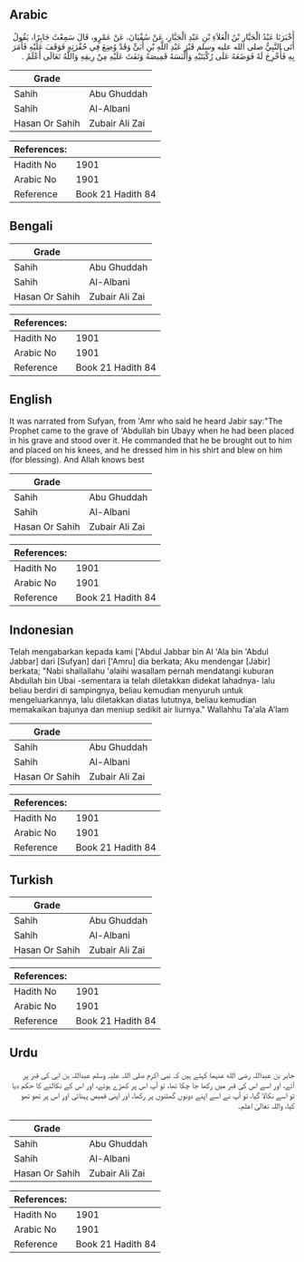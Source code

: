 ## Arabic


<div dir="rtl" lang="ar" style={{fontSize:'larger',backgroundColor:'#f8f9fa',padding:20}}>
أَخْبَرَنَا عَبْدُ الْجَبَّارِ بْنُ الْعَلاَءِ بْنِ عَبْدِ الْجَبَّارِ، عَنْ سُفْيَانَ، عَنْ عَمْرٍو، قَالَ سَمِعْتُ جَابِرًا، يَقُولُ أَتَى النَّبِيُّ صلى الله عليه وسلم قَبْرَ عَبْدِ اللَّهِ بْنِ أُبَىٍّ وَقَدْ وُضِعَ فِي حُفْرَتِهِ فَوَقَفَ عَلَيْهِ فَأَمَرَ بِهِ فَأُخْرِجَ لَهُ فَوَضَعَهُ عَلَى رُكْبَتَيْهِ وَأَلْبَسَهُ قَمِيصَهُ وَنَفَثَ عَلَيْهِ مِنْ رِيقِهِ وَاللَّهُ تَعَالَى أَعْلَمُ ‏.‏
</div>
<div style={{backgroundColor:'#f8f9fa',padding:20, marginBottom: 10}}><table> <thead> <tr> <th>Grade</th> <th></th> </tr> </thead> <tbody> <tr><td>Sahih</td><td>Abu Ghuddah</td></tr><tr><td>Sahih</td><td>Al-Albani</td></tr><tr><td>Hasan Or Sahih</td><td>Zubair Ali Zai</td></tr></tbody></table><table> <thead> <tr> <th>References:</th> <th></th> </tr> </thead> <tbody><tr><td>Hadith No</td><td>1901</td></tr><tr><td>Arabic No</td><td>1901</td></tr><tr><td>Reference</td><td>Book 21 Hadith 84</td></tr></tbody></table></div>

## Bengali


<div dir="ltr" lang="bn" style={{fontSize:'larger',backgroundColor:'#f8f9fa',padding:20}}>

</div>
<div style={{backgroundColor:'#f8f9fa',padding:20, marginBottom: 10}}><table> <thead> <tr> <th>Grade</th> <th></th> </tr> </thead> <tbody> <tr><td>Sahih</td><td>Abu Ghuddah</td></tr><tr><td>Sahih</td><td>Al-Albani</td></tr><tr><td>Hasan Or Sahih</td><td>Zubair Ali Zai</td></tr></tbody></table><table> <thead> <tr> <th>References:</th> <th></th> </tr> </thead> <tbody><tr><td>Hadith No</td><td>1901</td></tr><tr><td>Arabic No</td><td>1901</td></tr><tr><td>Reference</td><td>Book 21 Hadith 84</td></tr></tbody></table></div>

## English


<div dir="ltr" lang="en" style={{fontSize:'larger',backgroundColor:'#f8f9fa',padding:20}}>
It was narrated from Sufyan, from 'Amr who said he heard Jabir say:"The Prophet came to the grave of 'Abdullah bin Ubayy when he had been placed in his grave and stood over it. He commanded that he be brought out to him and placed on his knees, and he dressed him in his shirt and blew on him (for blessing). And Allah knows best
</div>
<div style={{backgroundColor:'#f8f9fa',padding:20, marginBottom: 10}}><table> <thead> <tr> <th>Grade</th> <th></th> </tr> </thead> <tbody> <tr><td>Sahih</td><td>Abu Ghuddah</td></tr><tr><td>Sahih</td><td>Al-Albani</td></tr><tr><td>Hasan Or Sahih</td><td>Zubair Ali Zai</td></tr></tbody></table><table> <thead> <tr> <th>References:</th> <th></th> </tr> </thead> <tbody><tr><td>Hadith No</td><td>1901</td></tr><tr><td>Arabic No</td><td>1901</td></tr><tr><td>Reference</td><td>Book 21 Hadith 84</td></tr></tbody></table></div>

## Indonesian


<div dir="ltr" lang="id" style={{fontSize:'larger',backgroundColor:'#f8f9fa',padding:20}}>
Telah mengabarkan kepada kami ['Abdul Jabbar bin Al 'Ala bin 'Abdul Jabbar] dari [Sufyan] dari ['Amru] dia berkata; Aku mendengar [Jabir] berkata; "Nabi shallallahu 'alaihi wasallam pernah mendatangi kuburan Abdullah bin Ubai -sementara ia telah diletakkan didekat lahadnya- lalu beliau berdiri di sampingnya, beliau kemudian menyuruh untuk mengeluarkannya, lalu diletakkan diatas lututnya, beliau kemudian memakaikan bajunya dan meniup sedikit air liurnya." Wallahhu Ta'ala A'lam
</div>
<div style={{backgroundColor:'#f8f9fa',padding:20, marginBottom: 10}}><table> <thead> <tr> <th>Grade</th> <th></th> </tr> </thead> <tbody> <tr><td>Sahih</td><td>Abu Ghuddah</td></tr><tr><td>Sahih</td><td>Al-Albani</td></tr><tr><td>Hasan Or Sahih</td><td>Zubair Ali Zai</td></tr></tbody></table><table> <thead> <tr> <th>References:</th> <th></th> </tr> </thead> <tbody><tr><td>Hadith No</td><td>1901</td></tr><tr><td>Arabic No</td><td>1901</td></tr><tr><td>Reference</td><td>Book 21 Hadith 84</td></tr></tbody></table></div>

## Turkish


<div dir="ltr" lang="tr" style={{fontSize:'larger',backgroundColor:'#f8f9fa',padding:20}}>

</div>
<div style={{backgroundColor:'#f8f9fa',padding:20, marginBottom: 10}}><table> <thead> <tr> <th>Grade</th> <th></th> </tr> </thead> <tbody> <tr><td>Sahih</td><td>Abu Ghuddah</td></tr><tr><td>Sahih</td><td>Al-Albani</td></tr><tr><td>Hasan Or Sahih</td><td>Zubair Ali Zai</td></tr></tbody></table><table> <thead> <tr> <th>References:</th> <th></th> </tr> </thead> <tbody><tr><td>Hadith No</td><td>1901</td></tr><tr><td>Arabic No</td><td>1901</td></tr><tr><td>Reference</td><td>Book 21 Hadith 84</td></tr></tbody></table></div>

## Urdu


<div dir="rtl" lang="ur" style={{fontSize:'larger',backgroundColor:'#f8f9fa',padding:20}}>
جابر بن عبداللہ رضی الله عنہما کہتے ہیں کہ نبی اکرم صلی اللہ علیہ وسلم عبداللہ بن ابی کی قبر پر آئے، اور اسے اس کی قبر میں رکھا جا چکا تھا، تو آپ اس پر کھڑے ہوئے، اور اس کے نکالنے کا حکم دیا تو اسے نکالا گیا، تو آپ نے اسے اپنے دونوں گھٹنوں پر رکھا، اور اپنی قمیص پہنائی اور اس پر تھو تھو کیا، واللہ تعالیٰ اعلم۔
</div>
<div style={{backgroundColor:'#f8f9fa',padding:20, marginBottom: 10}}><table> <thead> <tr> <th>Grade</th> <th></th> </tr> </thead> <tbody> <tr><td>Sahih</td><td>Abu Ghuddah</td></tr><tr><td>Sahih</td><td>Al-Albani</td></tr><tr><td>Hasan Or Sahih</td><td>Zubair Ali Zai</td></tr></tbody></table><table> <thead> <tr> <th>References:</th> <th></th> </tr> </thead> <tbody><tr><td>Hadith No</td><td>1901</td></tr><tr><td>Arabic No</td><td>1901</td></tr><tr><td>Reference</td><td>Book 21 Hadith 84</td></tr></tbody></table></div>